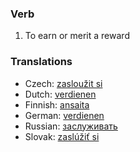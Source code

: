 ===Verb===
#To earn or merit a reward

===Translations===
*Czech: [[zasloužit si]]
*Dutch: [[verdienen]]
*Finnish: [[ansaita]]
*German: [[verdienen]]
*Russian: [[заслуживать]]
*Slovak: [[zaslúžiť si]]